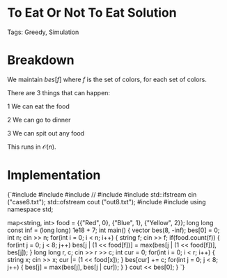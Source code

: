 


<Sidebar moduleName={moduleName} /> 

# To Eat Or Not To Eat Solution

Tags: Greedy, Simulation

# Breakdown

We maintain $bes[f]$ where $f$ is the set of colors, for each set of colors. 

There are $3$ things that can happen: 

$1$ We can eat the food

$2$ We can go to dinner

$3$ We can spit out any food

This runs in $\mathcal{O}(n)$.  

# Implementation

<div style={{ transform: 'translateX(150px)' }}>
  <SyntaxHighlighter language="cpp" style={okaidia}>
{`#include <cmath>
#include <cstdio>
#include <vector>
// #include <iostream> 
#include <fstream>
std::ifstream cin ("case8.txt");
std::ofstream cout ("out8.txt");
#include <algorithm>
#include <map>
using namespace std;

map<string, int> food = {{"Red", 0}, {"Blue", 1}, {"Yellow", 2}};
long long const inf = (long long) 1e18 + 7; 
int main() {
    vector<long long> bes(8, -inf); 
    bes[0] = 0; 
    int n; 
    cin >> n; 
    for(int i = 0; i < n; i++) {
        string f; 
        cin >> f; 
        if(food.count(f)) {
            for(int j = 0; j < 8; j++) 
                bes[j | (1 << food[f])] = max(bes[j | (1 << food[f])], bes[j]);
        }
        long long r, c; 
        cin >> r >> c; 
        int cur = 0; 
        for(int i = 0; i < r; i++) {
            string x; 
            cin >> x; 
            cur |= (1 << food[x]); 
        }
        bes[cur] += c; 
        for(int j = 0; j < 8; j++) {
            bes[j] = max(bes[j], bes[j | cur]); 
        }
    }
    cout << bes[0]; 
}
`}
  </SyntaxHighlighter>
</div>

